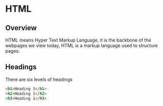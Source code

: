 # HTML
## Overview
HTML means Hyper Text Markup Language, it is the backbone of the webpages we view today, HTML is a markup language used to structure pages.

## Headings
There are six levels of headings
```html
<h1>Heading 1</h1>
<h2>Heading 1</h2>
<h3>Heading 1</h3>
```